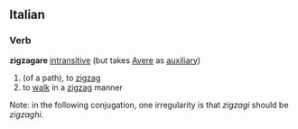 ==Italian==
===Verb===
'''zigzagare''' [[intransitive]] (but takes [[Avere]] as [[auxiliary]])
# (of a path), to [[zigzag]]
# to [[walk]] in a [[zigzag]] manner
Note: in the following conjugation, one irregularity is that ''zigzagi'' should be ''zigzaghi''.
{{it-conj-are|zigzag}}
